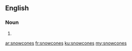 ==English==

===Noun===
{{head|en|plural}}

# {{plural of|snowcone|lang=en|nocat=1}}

[[ar:snowcones]]
[[fr:snowcones]]
[[ku:snowcones]]
[[my:snowcones]]